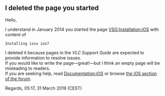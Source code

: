 == I deleted the page you started ==

Hello,

I understand in January 2014 you started the page [[VSG:Installation:iOS]] with content of <pre>Installing issu ios7</pre>

I deleted it because pages in the ''VLC Support Guide'' are expected to provide information to resolve issues.<br />
If you would like to write the page&mdash;great!&mdash;but I think an empty page will be misleading to readers.<br />
If you are seeking help, read [[Documentation:iOS]] or browse [https://forum.videolan.org/viewforum.php?f=36 the iOS section of the forum].

Regards, {{User:DoesItReallyMatter/real_sig}} 05:17, 31 March 2019 (CEST)